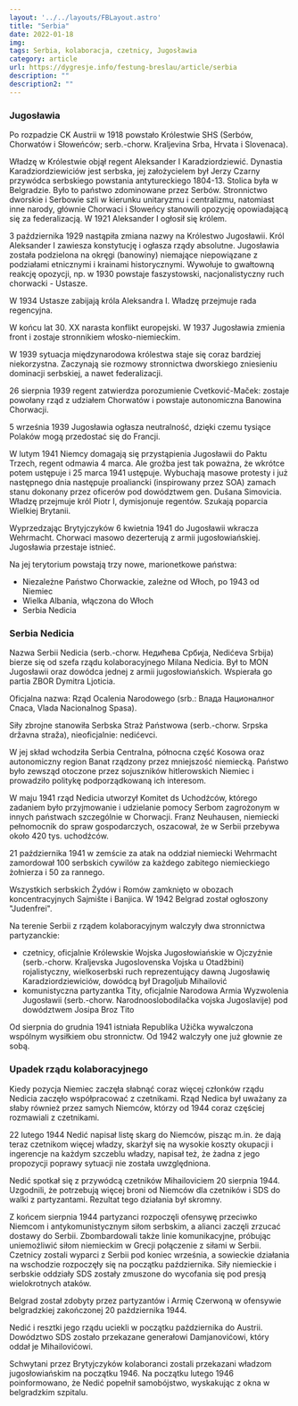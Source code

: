 ```yaml
---
layout: '../../layouts/FBLayout.astro'
title: "Serbia"
date: 2022-01-18
img: 
tags: Serbia, kolaboracja, czetnicy, Jugosławia
category: article
url: https://dygresje.info/festung-breslau/article/serbia
description: ""
description2: ""
---
```



<Europa />

### Jugosławia

Po rozpadzie CK Austrii w 1918 powstało Królestwie SHS (Serbów, Chorwatów i Słoweńców; serb.-chorw. Kraljevina Srba, Hrvata i Slovenaca).

Władzę w Królestwie objął regent Aleksander I Karadziordziewić. Dynastia Karadziordziewiciów jest serbska, jej założycielem był Jerzy Czarny przywódca serbskiego powstania antytureckiego 1804-13. Stolica była w Belgradzie. Było to państwo zdominowane przez Serbów. Stronnictwo dworskie i Serbowie szli w kierunku unitaryzmu i centralizmu, natomiast inne narody, głównie Chorwaci i Słoweńcy stanowili opozycję opowiadającą się za federalizacją. W 1921 Aleksander I ogłosił się królem.

3 października 1929 nastąpiła zmiana nazwy na Królestwo Jugosławii. Król Aleksander I zawiesza konstytucję i ogłasza rządy absolutne. Jugosławia została podzielona na okręgi (banowiny) niemające niepowiązane z podziałami etnicznymi i krainami historycznymi. Wywołuje to gwałtowną reakcję opozycji, np. w 1930 powstaje faszystowski, nacjonalistyczny ruch chorwacki - Ustasze.

<SeeAlso txt="Jugosławia" url="/festung-breslau/article/jugoslawia" />

W 1934 Ustasze zabijają króla Aleksandra I. Władzę przejmuje rada regencyjna.

W końcu lat 30. XX narasta konflikt europejski. W 1937 Jugosławia zmienia front i zostaje stronnikiem włosko-niemieckim.

W 1939 sytuacja międzynarodowa królestwa staje się coraz bardziej niekorzystna. Zaczynają sie rozmowy stronnictwa dworskiego zniesieniu dominacji serbskiej, a nawet federalizacji.

26 sierpnia 1939 regent zatwierdza porozumienie Cvetković-Maček: zostaje powołany rząd z udziałem Chorwatów i powstaje autonomiczna Banowina Chorwacji.

5 września 1939 Jugosławia ogłasza neutralność, dzięki czemu tysiące Polaków mogą przedostać się do Francji.

W lutym 1941 Niemcy domagają się przystąpienia Jugosławii do Paktu Trzech, regent odmawia 4 marca. Ale groźba jest tak poważna, że wkrótce potem ustępuje i 25 marca 1941 ustępuje. Wybuchają masowe protesty i już następnego dnia następuje proaliancki (inspirowany przez SOA) zamach stanu dokonany przez oficerów pod dowództwem gen. Dušana Simovicia. Władzę przejmuje król Piotr I, dymisjonuje regentów. Szukają poparcia Wielkiej Brytanii.

Wyprzedzając Brytyjczyków 6 kwietnia 1941 do Jugosławii wkracza Wehrmacht. Chorwaci masowo dezerterują z armii jugosłowiańskiej. Jugosławia przestaje istnieć.

Na jej terytorium powstają trzy nowe, marionetkowe państwa:

- Niezależne Państwo Chorwackie, zależne od Włoch, po 1943 od Niemiec
- Wielka Albania, włączona do Włoch
- Serbia Nedicia

### Serbia Nedicia

Nazwa Serbii Nedicia (serb.-chorw. Недићева Србија, Nedićeva Srbija) bierze się od szefa rządu kolaboracyjnego Milana Nedicia. Był to MON Jugosławii oraz dowódca jednej z armii jugosłowiańskich. Wspierała go partia ZBOR Dymitra Ljoticia. 

Oficjalna nazwa: Rząd Ocalenia Narodowego (srb.: Влада Националног Спаса, Vlada Nacionalnog Spasa).

Siły zbrojne stanowiła Serbska Straż Państwowa (serb.-chorw. Srpska državna straža), nieoficjalnie: nedićevci.

W jej skład wchodziła Serbia Centralna, północna część Kosowa oraz autonomiczny region Banat rządzony przez mniejszość niemiecką. Państwo było zewsząd otoczone przez sojuszników hitlerowskich Niemiec i prowadziło politykę podporządkowaną ich interesom.

W maju 1941 rząd Nedicia utworzył Komitet ds Uchodźców, którego zadaniem było przyjmowanie i udzielanie pomocy Serbom zagrożonym w innych państwach szczególnie w Chorwacji. Franz Neuhausen, niemiecki pełnomocnik do spraw gospodarczych, oszacował, że w Serbii przebywa około 420 tys. uchodźców.

21 października 1941 w zemście za atak na oddział niemiecki Wehrmacht zamordował 100 serbskich cywilów za każdego zabitego niemieckiego żołnierza i 50 za rannego.

Wszystkich serbskich Żydów i Romów zamknięto w obozach koncentracyjnych Sajmište i Banjica. W 1942 Belgrad został ogłoszony "Judenfrei".

Na terenie Serbii z rządem kolaboracyjnym walczyły dwa stronnictwa partyzanckie:

- czetnicy, oficjalnie Królewskie Wojska Jugosłowiańskie w Ojczyźnie (serb.-chorw. Kraljevska Jugoslovenska Vojska u Otadžbini) rojalistyczny, wielkoserbski ruch reprezentujący dawną Jugosławię Karadziordziewiciów, dowódcą był Dragoljub Mihailović
- komunistyczna partyzantka Tity, oficjalnie Narodowa Armia Wyzwolenia Jugosławii (serb.-chorw. Narodnooslobodilačka vojska Jugoslavije) pod dowództwem Josipa Broz Tito

Od sierpnia do grudnia 1941 istniała Republika Užička wywalczona wspólnym wysiłkiem obu stronnictw. Od 1942 walczyły one już głownie ze sobą.

### Upadek rządu kolaboracyjnego

Kiedy pozycja Niemiec zaczęła słabnąć coraz więcej członków rządu Nedicia zaczęło współpracować z czetnikami. Rząd Nedica był uważany za słaby również przez samych Niemców, którzy od 1944 coraz częściej rozmawiali z czetnikami.

22 lutego 1944 Nedić napisał listę skarg do Niemców, pisząc m.in. że dają teraz czetnikom więcej władzy, skarżył się na wysokie koszty okupacji i ingerencje na każdym szczeblu władzy, napisał też, że żadna z jego propozycji poprawy sytuacji nie została uwzględniona.

Nedić spotkał się z przywódcą czetników Mihailoviciem 20 sierpnia 1944. Uzgodnili, że potrzebują więcej broni od Niemców dla czetników i SDS do walki z partyzantami. Rezultat tego działania był skromny.

Z końcem sierpnia 1944 partyzanci rozpoczęli ofensywę przeciwko Niemcom i antykomunistycznym siłom serbskim, a alianci zaczęli zrzucać dostawy do Serbii. Zbombardowali także linie komunikacyjne, próbując uniemożliwić siłom niemieckim w Grecji połączenie z siłami w Serbii. Czetnicy zostali wyparci z Serbii pod koniec września, a sowieckie działania na wschodzie rozpoczęły się na początku października. Siły niemieckie i serbskie oddziały SDS zostały zmuszone do wycofania się pod presją wielokrotnych ataków.

Belgrad został zdobyty przez partyzantów i Armię Czerwoną w ofensywie belgradzkiej zakończonej 20 października 1944.

Nedić i resztki jego rządu uciekli w początku października do Austrii. Dowództwo SDS zostało przekazane generałowi Damjanovićowi, który oddał je Mihailovićowi.

Schwytani przez Brytyjczyków kolaboranci zostali przekazani władzom jugosłowiańskim na początku 1946. Na początku lutego 1946 poinformowano, że Nedić popełnił samobójstwo, wyskakując z okna w belgradzkim szpitalu.
